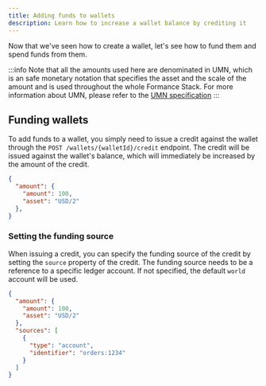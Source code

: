 ```yaml
---
title: Adding funds to wallets
description: Learn how to increase a wallet balance by crediting it
---
```


Now that we've seen how to create a wallet, let's see how to fund them and spend funds from them.

:::info
Note that all the amounts used here are denominated in UMN, which is an safe monetary notation that specifies the asset and the scale of the amount and is used throughout the whole Formance Stack. For more information about UMN, please refer to the [UMN specification](/stack/unambiguous-monetary-notation)
:::

## Funding wallets

To add funds to a wallet, you simply need to issue a credit against the wallet through the `POST /wallets/{walletId}/credit` endpoint. The credit will be issued against the wallet's balance, which will immediately be increased by the amount of the credit.

```json
{
  "amount": {
    "amount": 100,
    "asset": "USD/2"
  },
}
```

### Setting the funding source

When issuing a credit, you can specify the funding source of the credit by setting the `source` property of the credit. The funding source needs to be a reference to a specific ledger account. If not specified, the default `world` account will be used.

```json
{
  "amount": {
    "amount": 100,
    "asset": "USD/2"
  },
  "sources": [
    {
      "type": "account",
      "identifier": "orders:1234"
    }
  ]
}
```